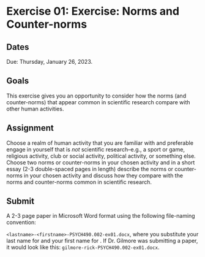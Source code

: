 # Exercise 01: Exercise: Norms and Counter-norms {#ex_norms_counternorms -}

## Dates {-}

Due: [Thursday, January 26, 2023]{.orange_due}.

## Goals {-}

This exercise gives you an opportunity to consider how the norms (and counter-norms) that appear common in scientific research compare with other human activities.

## Assignment {-}

Choose a realm of human activity that you are familiar with and preferable engage in yourself that is *not* scientific research--e.g., a sport or game, religious activity, club or social activity, political activity, or something else.
Choose two norms or counter-norms in your chosen activity and in a short essay (2-3 double-spaced pages in length) describe the norms or counter-norms in your chosen activity and discuss how they compare with the norms and counter-norms common in scientific research.

## Submit {-}

A 2-3 page paper in Microsoft Word format using the following file-naming convention:

`<lastname>-<firstname>-PSYCH490.002-ex01.docx`, where you substitute your last name for <lastname> and your first name for <firstname>.
If Dr. Gilmore was submitting a paper, it would look like this: `gilmore-rick-PSYCH490.002-ex01.docx`. 
